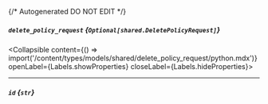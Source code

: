 {/* Autogenerated DO NOT EDIT  */}

##### `delete_policy_request` *{`Optional[shared.DeletePolicyRequest]`}*
<Collapsible content={() => import('/content/types/models/shared/delete_policy_request/python.mdx')} openLabel={Labels.showProperties} closeLabel={Labels.hideProperties}>
</Collapsible>

---
##### `id` *{`str`}*


